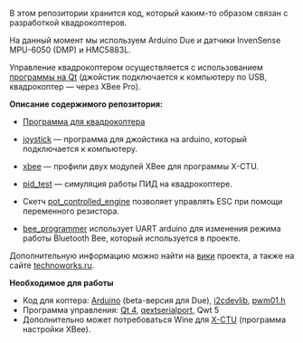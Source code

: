 В этом репозитории хранится код, который каким-то образом связан с разработкой квадрокоптеров.

На данный момент мы используем Arduino Due и датчики InvenSense MPU-6050 (DMP) и HMC5883L.

Управление квадрокоптером осуществляется с использованием [https://github.com/it-workshop/Quadrocopter/tree/master/control/qt программы на Qt]&nbsp;(джойстик подключается к компьютеру по USB, квадрокоптер&nbsp;&mdash; через XBee Pro).

'''Описание содержимого репозитория:'''

* [https://github.com/it-workshop/Quadrocopter/tree/master/arduino/quadrocopter_oop Программа для квадрокоптера]

* [https://github.com/it-workshop/Quadrocopter/tree/master/arduino/joystick/serial_joystick/serial_joystick.ino joystick]&nbsp;&mdash; программа для джойстика на arduino, который подключается к компьютеру.

* [https://github.com/it-workshop/Quadrocopter/tree/master/xbee xbee]&nbsp;&mdash; профили двух модулей XBee для программы X-CTU.

* [https://github.com/it-workshop/Quadrocopter/tree/master/debug/pid_test pid_test]&nbsp;&mdash; симуляция работы ПИД на квадрокоптере.

* Скетч [https://github.com/it-workshop/Quadrocopter/tree/master/arduino/pot_controlled_engine/pot_controlled_engine.ino pot_controlled_engine]&nbsp;позволяет управлять ESC при помощи переменного резистора.

* [https://github.com/it-workshop/Quadrocopter/tree/master/arduino/bee_programmer/bee_programmer.ino bee_programmer]&nbsp;использует UART arduino для изменения режима работы Bluetooth Bee, который используется в проекте.

Дополнительную информацию можно найти на [https://github.com/it-workshop/Quadrocopter/wiki вики] проекта, а также на сайте [http://technoworks.ru/qcopter/ technoworks.ru].

'''Необходимое для работы'''

* Код для коптера: [http://arduino.cc/ Arduino] (beta-версия для Due), [https://github.com/it-workshop/i2cdevlib i2cdevlib], [https://github.com/it-workshop/pwm01.h_by_randomvibe pwm01.h]
* Программа управления: [http://qt-project.org/ Qt 4], [https://code.google.com/p/qextserialport/ qextserialport], Qwt 5
* Дополнительно может потребоваться Wine для [http://www.digi.com/support/productdetail?pid=3352&osvid=57&type=utilities X-CTU] (программа настройки XBee).
